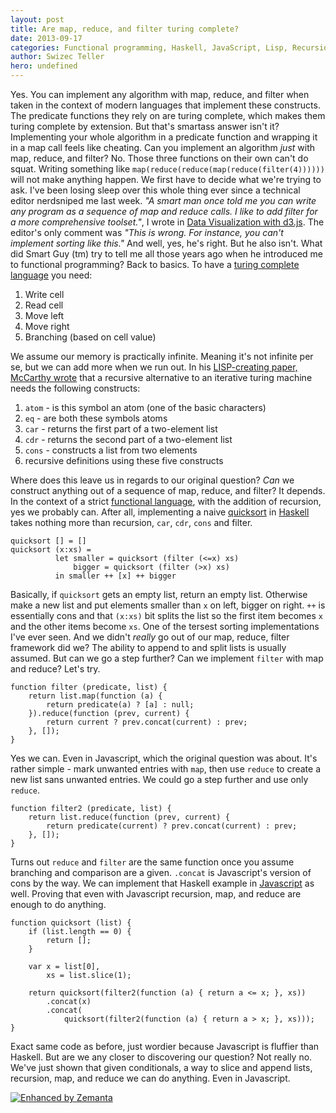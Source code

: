 ```yaml
---
layout: post
title: Are map, reduce, and filter turing complete?
date: 2013-09-17
categories: Functional programming, Haskell, JavaScript, Lisp, Recursion, Turing completeness
author: Swizec Teller
hero: undefined
---
```


Yes. You can implement any algorithm with map, reduce, and filter when taken in the context of modern languages that implement these constructs. The predicate functions they rely on are turing complete, which makes them turing complete by extension. But that's smartass answer isn't it? Implementing your whole algorithm in a predicate function and wrapping it in a map call feels like cheating. Can you implement an algorithm _just_ with map, reduce, and filter? No. Those three functions on their own can't do squat. Writing something like `map(reduce(reduce(map(reduce(filter(4))))))` will not make anything happen. We first have to decide what we're trying to ask. I've been losing sleep over this whole thing ever since a technical editor nerdsniped me last week. _"A smart man once told me you can write any program as a sequence of map and reduce calls. I like to add filter for a more comprehensive toolset."_, I wrote in [Data Visualization with d3.js](http://www.packtpub.com/data-visualization-with-d3js/book). The editor's only comment was _"This is wrong. For instance, you can't implement sorting like this."_ And well, yes, he's right. But he also isn't. What did Smart Guy (tm) try to tell me all those years ago when he introduced me to functional programming? Back to basics. To have a [turing complete language](http://en.wikipedia.org/wiki/Turing_completeness "Turing completeness") you need:

1.  Write cell
2.  Read cell
3.  Move left
4.  Move right
5.  Branching (based on cell value)

We assume our memory is practically infinite. Meaning it's not infinite per se, but we can add more when we run out. In his [LISP-creating paper, McCarthy wrote](http://swizec.com/blog/the-birth-of-lisp-a-summary-of-john-mccarthys-original-paper/swizec/5075) that a recursive alternative to an iterative turing machine needs the following constructs:

1.  `atom` - is this symbol an atom (one of the basic characters)
2.  `eq` - are both these symbols atoms
3.  `car` - returns the first part of a two-element list
4.  `cdr` - returns the second part of a two-element list
5.  `cons` - constructs a list from two elements
6.  recursive definitions using these five constructs

Where does this leave us in regards to our original question? _Can_ we construct anything out of a sequence of map, reduce, and filter? It depends. In the context of a strict [functional language](http://en.wikipedia.org/wiki/Functional_programming "Functional programming"), with the addition of recursion, yes we probably can. After all, implementing a naive [quicksort](http://en.wikipedia.org/wiki/Quicksort "Quicksort") in [Haskell](http://haskell.org "Haskell (programming language)") takes nothing more than recursion, `car`, `cdr`, `cons` and filter.

    quicksort [] = []
    quicksort (x:xs) =
              let smaller = quicksort (filter (<=x) xs)
                  bigger = quicksort (filter (>x) xs)
              in smaller ++ [x] ++ bigger

Basically, if `quicksort` gets an empty list, return an empty list. Otherwise make a new list and put elements smaller than `x` on left, bigger on right. `++` is essentially cons and that `(x:xs)` bit splits the list so the first item becomes `x` and the other items become `xs`. One of the tersest sorting implementations I've ever seen. And we didn't _really_ go out of our map, reduce, filter framework did we? The ability to append to and split lists is usually assumed. But can we go a step further? Can we implement `filter` with map and reduce? Let's try.

    function filter (predicate, list) {
        return list.map(function (a) {
            return predicate(a) ? [a] : null;
        }).reduce(function (prev, current) {
            return current ? prev.concat(current) : prev;
        }, []);
    }

Yes we can. Even in Javascript, which the original question was about. It's rather simple - mark unwanted entries with `map`, then use `reduce` to create a new list sans unwanted entries. We could go a step further and use only `reduce`.

    function filter2 (predicate, list) {
        return list.reduce(function (prev, current) {
            return predicate(current) ? prev.concat(current) : prev;
        }, []);
    }

Turns out `reduce` and `filter` are the same function once you assume branching and comparison are a given. `.concat` is Javascript's version of cons by the way. We can implement that Haskell example in [Javascript](http://en.wikipedia.org/wiki/JavaScript "JavaScript") as well. Proving that even with Javascript recursion, map, and reduce are enough to do anything.

    function quicksort (list) {
        if (list.length == 0) {
            return [];
        }

        var x = list[0],
            xs = list.slice(1);

        return quicksort(filter2(function (a) { return a <= x; }, xs))
            .concat(x)
            .concat(
                quicksort(filter2(function (a) { return a > x; }, xs)));
    }

Exact same code as before, just wordier because Javascript is fluffier than Haskell. But are we any closer to discovering our question? Not really no. We've just shown that given conditionals, a way to slice and append lists, recursion, map, and reduce we can do anything. Even in Javascript.

[![Enhanced by Zemanta](http://img.zemanta.com/zemified_e.png?x-id=5af887dc-447d-4f5a-98dc-08047cfee16f)](http://www.zemanta.com/?px "Enhanced by Zemanta")
